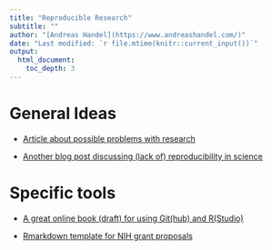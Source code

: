 ```yaml
---
title: "Reproducible Research"
subtitle: ""
author: "[Andreas Handel](https://www.andreashandel.com/)"
date: "Last modified: `r file.mtime(knitr::current_input())`"
output: 
  html_document:
    toc_depth: 3
---
```



# General Ideas


- [Article about possible problems with research](http://fivethirtyeight.com/features/science-isnt-broken/)

- [Another blog post discussing (lack of) reproducibility in science](https://ecrcommunity.plos.org/2016/08/05/the-irreproducibility-crisis-an-opportunity-to-make-science-better/)



# Specific tools

* [A great online book (draft) for using Git(hub) and R(Studio)](http://happygitwithr.com/)

* [Rmarkdown template for NIH grant proposals](https://github.com/corybrunson/NIH-proposal-template)



